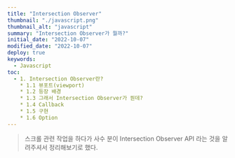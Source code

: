 ```yaml
---
title: "Intersection Observer"
thumbnail: "./javascript.png"
thumbnail_alt: "javascript"
summary: "Intersection Observer가 뭘까?"
initial_date: "2022-10-07"
modified_date: "2022-10-07"
deploy: true
keywords:
  - Javascript
toc:
  - 1. Intersection Observer란?
    * 1.1 뷰포트(viewport)
    * 1.2 등장 배경
    * 1.3 그래서 Intersection Observer가 뭔데?
    * 1.4 Callback
    * 1.5 구현
    * 1.6 Option
---
```




<Blockquote>
  스크롤 관련 작업을 하다가 사수 분이 Intersection Observer API 라는 것을 알려주셔서 정리해보기로 했다.
</Blockquote>

<Title id="1" title="1. Intersection Observer란?" />

- MDN에서 <Link link="https://developer.mozilla.org/en-US/docs/Web/API/Intersection_Observer_API" target="_blank">Intersection Observer</Link>를 다음과 같이 정의하고 있다.
  <Blockquote>
    The Intersection Observer API provides a way to asynchronously observe changes in the intersection of a target element with an ancestor element or with a top-level document's viewport.
  </Blockquote>

- 직역하자면 타켓 엘리먼트가 상위 엘리먼트 또는 최상위 document의 뷰포트와 교차된 변경사항을 비동기식으로 관찰하는 방법을 제공한다는 것이다.
- Intersection Observer API는 동적 로딩을 위한 무한 스크롤을 구현할 때 제일 많이 쓰인다. 필자 같은 경우 옆에 목차(TOC)를 구현하였다.

<Subtitle id="1.1" title="1.1 뷰포트(viewport)" />

- MDN에서 
  <Link
    link="https://developer.mozilla.org/en-US/docs/Web/API/Intersection_Observer_API"
    target="_blank">
    viewport
  </Link>
  를 다음과 같이 설명한다.
  <Blockquote>
    A viewport represents the area in computer graphics being currently viewed. In web browser terms, it is generally the same as the browser window, excluding the UI, menu bar, etc. That is the part of the document you are viewing.
  </Blockquote> 
- 정리하자면 브라우저에서 주소창, 메뉴바 등을 제외한 사용자에게 보여지는 영역을 말한다.

<Subtitle id="1.2" title="1.2 등장 배경" />

- 과거에는 교차 지점을 감지하려면 
  <Link
    link="https://developer.mozilla.org/en-US/docs/Web/API/Element/getBoundingClientRect"
    target="_blank">
    getBoundingClientRect()
  </Link>
  메서드를 통해 실제 엘리먼트의 width, height, top, right, bottom, left 등을 측정했다.

```
const {width, height} = elem.getBoundingClientRect(); 
```

- 이 메서드는 호출할 때마다 브라우저는 엘리먼트의 크기와 위치값을 불러오기 위해 문서를 다시 그리게 되는 리플로우(reflow) 현상이 발생한다.
- 심지어 이 메서드가 메인 스레드에서 실행되기 때문에 들어오는 엘리먼트마다 체크해주어야 한다면 성능에 문제가 발생할 수 있다.

<br />

- Intersection Observer는 getBoundingClientRect()의 단점을 비동기로 해결한다.
- MDN에서는 다음과 같이 설명한다.
  <Blockquote>
    The Intersection Observer API lets code register a callback function that is executed whenever an element they wish to monitor enters or exits another element (or the viewport), 
    or when the amount by which the two intersect changes by a requested amount. 
  </Blockquote>

- 타켓 요소가 다른 요소 또는 뷰포트에 교차될 때 등록된 콜백 함수를 실행할 수 있다.

  <Blockquote>
    This way, sites no longer need to do anything on the main thread to watch for this kind of element intersection, and the browser is free to optimize the management of intersections as it sees fit.
  </Blockquote> 

- 이렇게 하면 메인 스레드에서는 아무 것도 할 필요가 없고 브라우저는 적절하다고 판단되는 교차 관리를 자유롭게 최적화할 수 있다.

<Subtitle id="1.3" title="1.3 그래서 Intersection Observer가 뭔데?" />

- Intersection Observer는 브라우저에서의 뷰포트(Viewport)와 타켓 엘리먼트의 교차 지점을 관찰해 타겟 엘리먼트가 뷰포트에 속하는지 속하지 않는지를 구별하는 기능을 제공한다.
- Intersection Observer는 <Highlight>new IntersectionObserver()</Highlight> 를 통해 인스턴스를 생성하고 observe 메서드를 통해 관찰할 element를 지정한다.

```
const io = new IntersectionObserver(callback, options);
io.observe(element);
```

- 이 때 생성자는 2개의 인수 <Highlight>callback</Highlight>과 <Highlight>options</Highlight>를 가진다.

<Subtitle id="1.4" title="1.4 Callback" />

- MDN에 따르면 콜백은 다음 상황에서 실행된다.
  <Blockquote>
    The first time the observer is initially asked to watch a target element.
  </Blockquote>

  - 관찰할 대상(Target)이 처음으로 등록될 때

  <Blockquote>
    A target element intersects either the device's viewport or a specified element. That specified element is called the root element or root for the purposes of the Intersection Observer API.
  </Blockquote>
  
  - 대상(Target)으로 칭하는 요소가 뷰포트나 특정 요소와 교차할 때

<br />

- 그리고 콜백은 2개의 인수 <Highlight>entries</Highlight>와 <Highlight>observer</Highlight>를 가진다.

<ThirdTitle title="1.4.1 entries" />

```
const io = new IntersectionObserver((entries, observer) => {
  entries.forEach(entry => {
    console.log(entry);
  })
}, options);

io.observe(element);
```

<br />

- 출력된 entry를 확인해보면 다음과 같다.

  <Image src={intersectionObserver1} width="50%" />

- <Link
    link="https://developer.mozilla.org/en-US/docs/Web/API/IntersectionObserverEntry"
    target="_blank">
    IntersectionObserverEntry
  </Link>의 배열로 되어 있고 각 객체는 <Highlight>time</Highlight>, <Highlight>rootBounds</Highlight>, <Highlight>isVisible</Highlight> 등의 속성들을 포함한다.
- 이 중에서 중요한 속성들은 다음과 같다.
  - <Highlight color="#FFBC97">target</Highlight>: 관찰 대상(Element) 요소
  - <Highlight color="#FFBC97">boundingClientRect</Highlight>: 교차한 지점과 상관없이 오로지 관찰 대상의 사각형 정보
  - <Highlight color="#FFBC97">intersectionRect</Highlight>: 뷰포트와 교차하는 관찰 대상의 영역에 대한 사격형 정보
  - <Highlight color="#FFBC97">intersectionRatio</Highlight>: 뷰포트와 교차하는 관찰 대상의 영역을 0.0 ~ 1.0 사이의 수치로 반환
  - <Highlight color="#FFBC97">isIntersecting</Highlight>: 뷰포트와 관찰 대상의 교차 상태를 나타내는 값(Boolean)

<ThirdTitle title="1.4.2 observer" />

- observer는 콜백이 실행되는 동안 호출되는 IntersectionObserver 인스턴스이다.

```
const io = new IntersectionObserver((entries, observer) => {
 console.log(observer);
}, options);

io.observe(element);
```
- observer를 확인해보면 다음과 같다.

  <Image src={intersectionObserver2} width="50%" />

- 주요 속성들에는 <Highlight>root</Highlight>, <Highlight>rootMargin</Highlight>, <Highlight>thresholds</Highlight> 옵션들이 있다.
- 그리고 <Highlight>observe</Highlight>, <Highlight>unobserve</Highlight>, <Highlight>disconnect</Highlight>, <Highlight>takeRecords</Highlight> 메서드들이 있는 것을 확인할 수 있다.

<Subtitle id="1.5" title="1.5 구현" />

<iframe src="https://codesandbox.io/embed/intersection-observer-forked-5993ee?fontsize=14&hidenavigation=1&theme=dark"
  style="width:100%; height:500px; border:0; border-radius: 4px; overflow:hidden;"
  title="intersection_observer (forked)"
  allow="accelerometer; ambient-light-sensor; camera; encrypted-media; geolocation; gyroscope; hid; microphone; midi; payment; usb; vr; xr-spatial-tracking"
  sandbox="allow-forms allow-modals allow-popups allow-presentation allow-same-origin allow-scripts"
></iframe>

<Subtitle id="1.6" title="1.6 Option" />

- MDN에에서 IntersectionObserver에 대한 option을 다음과 같이 설명한다.

  <Blockquote>
    The options object passed into the 
    <Link
    link="https://developer.mozilla.org/en-US/docs/Web/API/IntersectionObserver/IntersectionObserver"
    target="_blank">
    IntersectionObserver()
    </Link> constructor let you control the circumstances under which the observer's callback is invoked.
    It has the following fields: root, rootMargin, threshold
  </Blockquote>

- 직역하자면 IntersectionObserver() 생성자에 전달되는 options 객체는 콜백이 호출되는 상황을 root, rootMargin, threshold로 조작할 수 있다는 것이다.

<ThirdTitle title="1.6.1 root" />
  <Blockquote>
    The element that is used as the viewport for checking visibility of the target.
    Must be the ancestor of the target. Defaults to the browser viewport if not specified or if null.
  </Blockquote>

- 대상(Target) 요소의 가성성을 확인할 때 사용되는 뷰포트 요소를 지정하는 옵션으로 이는 대상 요소의 조상(부모) 요소여야 한다.
- 기본 값은 뷰포트이고 root 값이 null이거나 지정되지 않으면 기본값으로 설정된다.

  <iframe src="https://codesandbox.io/embed/intersection-observer-2-wd6rni?fontsize=14&hidenavigation=1&theme=dark"
    style="width:90%; height:400px; border:0; border-radius: 4px;"
    title="intersection_observer_2"
    allow="accelerometer; ambient-light-sensor; camera; encrypted-media; geolocation; gyroscope; hid; microphone; midi; payment; usb; vr; xr-spatial-tracking"
    sandbox="allow-forms allow-modals allow-popups allow-presentation allow-same-origin allow-scripts"
  ></iframe>

<br />

- 위 예에서는 각 대상 요쇼들(right)의 부모 요소(rightWrapper)를 root로 설정한 것이다.

```
const io = new IntersectionObserver(callback, {
  root: document.getElementById("rightWrapper")
});
```

<ThirdTitle title="1.6.2 rootMargin" />

<Blockquote>
  Margin around the root. Can have values similar to the CSS margin property, e.g. "10px 20px 30px 40px" (top, right, bottom, left).
  The values can be percentages. This set of values serves to grow or shrink each side of the root element's bounding box before computing intersections. Defaults to all zeros.
</Blockquote>

- CSS의 마진과 같이 root 각 측면의 bounding box를 수축히키거나 증가시킨다.
- 기본값은 0이고 원하는 값을 px 또는 % 등으로 나타낼 수 있다. 이 때, 단위를 꼭 입력해야 한다.

```
const io = new IntersectionObserver(callback, {
  root: document.getElementById("rightWrapper"),
  rootMargin: "48px 0px 0px 0px"
});
```

<br />

- 위 예제에서 스크롤 할 때 여백을 제외하고 사각형이 딱 뷰포트에 닿았을 때 왼쪽 영역의 값을 바꾸고 싶을 때에는 사이 간격인 48px를 rootMargin의 설정값으로 주면 된다.

<iframe src="https://codesandbox.io/embed/intersection-observer-3-lhmzts?fontsize=14&hidenavigation=1&theme=dark"
  style="width:90%; height:500px; border:0; border-radius: 4px; overflow:hidden;"
  title="intersection_observer_3"
  allow="accelerometer; ambient-light-sensor; camera; encrypted-media; geolocation; gyroscope; hid; microphone; midi; payment; usb; vr; xr-spatial-tracking"
  sandbox="allow-forms allow-modals allow-popups allow-presentation allow-same-origin allow-scripts"
></iframe>

<br />
<br />

<ThirdTitle title="1.6.3 threshold" />

<Blockquote>
  Either a single number or an array of numbers which indicate at what percentage of the target's visibility the observer's callback should be executed.
</Blockquote>

- 옵저버가 실행되기 위한 대상 요소의 가시성 퍼센티지를 나타내는 단일 숫자 혹은 숫자 배열이다.

<Blockquote>
  If you only want to detect when visibility passes the 50% mark, you can use a value of 0.5. 
</Blockquote>

- 만약 50%만큼 요소가 보여졌을 때를 탐지하고 싶다면, 값을 0.5로 설정하면 된다.

<Blockquote>
  If you want the callback to run every time visibility passes another 25%, you would specify the array [0, 0.25, 0.5, 0.75, 1].
</Blockquote>

- 혹은 25% 단위로 요소의 가시성이 변할 때마다 탐지하고 싶다면 [0, 0.25, 0.5, 0.75, 1]과 같은 배열을 설정한다.

<Blockquote>
  The default is 0 (meaning as soon as even one pixel is visible, the callback will be run).
  A value of 1.0 means that the threshold isn't considered passed until every pixel is visible.
</Blockquote>

- 기본값은 0이다.(이는 요소가 1px이라도 보이면 콜백이 실행됨을 의미한다.) 1.0은 요소의 모든 픽셀이 화면에 노출되기 전에는 콜백을 실행시키지 않음을 의미한다.

<br />
<br />

<iframe src="https://codesandbox.io/embed/intersection-observer-3-lhmzts?fontsize=14&hidenavigation=1&theme=dark"
  style="width:100%; height:500px; border:0; border-radius: 4px; overflow:hidden;"
  title="intersection_observer_3"
  allow="accelerometer; ambient-light-sensor; camera; encrypted-media; geolocation; gyroscope; hid; microphone; midi; payment; usb; vr; xr-spatial-tracking"
  sandbox="allow-forms allow-modals allow-popups allow-presentation allow-same-origin allow-scripts"
></iframe>

- 위 예제는 해당 요소가 50%만큼 보여졌을 때 왼쪽 목차의 다음 요소를 활성화 시키는 예제이다.
- 예를 들어, 1값에 해당하는 요소가 50%를 초과하면 2에 해당하는 목차 요소가 활성화 된다.

<Source 
  lists={[
    ["MDN - Intersection Observer", "https://developer.mozilla.org/en-US/docs/Web/API/Intersection_Observer_API"],
    ["MDN - Viewport", "https://developer.mozilla.org/en-US/docs/Web/CSS/Viewport_concepts"]
  ]} 
/>